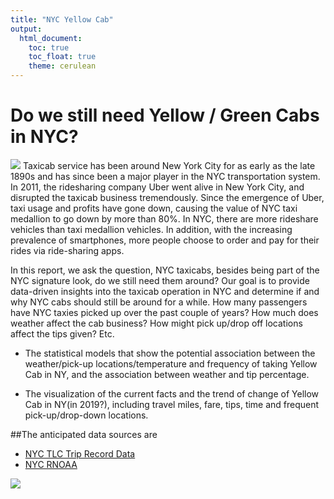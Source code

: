 ```yaml
---
title: "NYC Yellow Cab"
output: 
  html_document:
    toc: true
    toc_float: true
    theme: cerulean
---
```


# Do we still need Yellow / Green Cabs in NYC?

![](images/taxi.png)
Taxicab service has been around New York City for as early as the late 1890s and has since been a major player in the NYC transportation system. In 2011, the ridesharing company Uber went alive in New York City, and disrupted the taxicab business tremendously. Since the emergence of Uber, taxi usage and profits have gone down, causing the value of NYC taxi medallion to go down by more than 80%. In NYC, there are more rideshare vehicles than taxi medallion vehicles. In addition, with the increasing prevalence of smartphones, more people choose to order and pay for their rides via ride-sharing apps. 
   
In this report, we ask the question, NYC taxicabs, besides being part of the NYC signature look, do we still need them around? Our goal is to provide data-driven insights into the taxicab operation in NYC and determine if and why NYC cabs should still be around for a while. How many passengers have NYC taxies picked up over the past couple of years? How much does weather affect the cab business? How might pick up/drop off locations affect the tips given? Etc.
   
   
* The statistical models that show the potential association between the weather/pick-up locations/temperature and frequency of taking Yellow Cab in NY, and the association between weather and tip percentage.
   
* The visualization of the current facts and the trend of change of Yellow Cab in NY(in 2019?), including travel miles, fare, tips, time and frequent pick-up/drop-down locations.
   
##The anticipated data sources are

* [NYC TLC Trip Record Data](https://www1.nyc.gov/site/tlc/about/tlc-trip-record-data.page)
* [NYC RNOAA](https://data.nodc.noaa.gov/cgi-bin/iso?id=gov.noaa.ncdc:C00861
)
   


![](images/taxi.png)